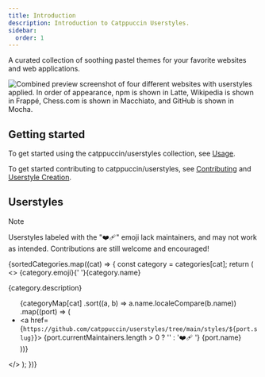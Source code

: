 ```yaml
---
title: Introduction
description: Introduction to Catppuccin Userstyles.
sidebar:
  order: 1
---
```


A curated collection of soothing pastel themes for your favorite websites and web applications.

![Combined preview screenshot of four different websites with userstyles applied. In order of appearance, npm is shown in Latte, Wikipedia is shown in Frappé, Chess.com is shown in Macchiato, and GitHub is shown in Mocha.](../../../assets/preview.webp)

## Getting started

To get started using the catppuccin/userstyles collection, see [Usage](/getting-started/usage/).

To get started contributing to catppuccin/userstyles, see [Contributing](/guides/contributing/) and [Userstyle Creation](/userstyle-creation/).

## Userstyles

> [!NOTE]
> Userstyles labeled with the "❤️‍🩹" emoji lack maintainers, and may not work as intended. Contributions are still welcome and encouraged!


{sortedCategories.map((cat) => {
  const category = categories[cat];
  return (
    <>
      <AnchorHeading level="3" id={cat}>{category.emoji}{' '}{category.name}</AnchorHeading>
      <p>{category.description}</p>
      <ul>
        {categoryMap[cat]
          .sort((a, b) => a.name.localeCompare(b.name))
          .map((port) => (
            <li>
              <a href={`https://github.com/catppuccin/userstyles/tree/main/styles/${port.slug}`}>
                {port.currentMaintainers.length > 0 ? '' : '❤️‍🩹 '}
                {port.name}
              </a>
            </li>
          ))}
      </ul>
    </>
  );
})}
